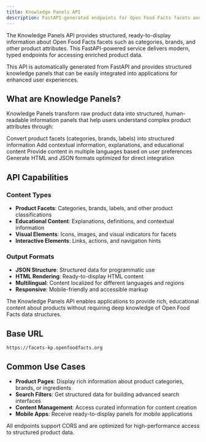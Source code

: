 ```yaml
---
title: Knowledge Panels API
description: FastAPI-generated endpoints for Open Food Facts facets and knowledge panels with structured, ready-to-display information
---
```



The Knowledge Panels API provides structured, ready-to-display information about Open Food Facts facets such as categories, brands, and other product attributes. This FastAPI-powered service delivers modern, typed endpoints for accessing enriched product data.

<Callout type="info">
  This API is automatically generated from FastAPI and provides structured
  knowledge panels that can be easily integrated into applications for enhanced
  user experiences.
</Callout>

## What are Knowledge Panels?

Knowledge Panels transform raw product data into structured, human-readable information panels that help users understand complex product attributes through:

<Steps>
  <Step title="Facet Processing">
    Convert product facets (categories, brands, labels) into structured
    information
  </Step>
  <Step title="Content Enrichment">
    Add contextual information, explanations, and educational content
  </Step>
  <Step title="Localization">
    Provide content in multiple languages based on user preferences
  </Step>
  <Step title="Ready-to-Display">
    Generate HTML and JSON formats optimized for direct integration
  </Step>
</Steps>

## API Capabilities

### Content Types

- **Product Facets**: Categories, brands, labels, and other product classifications
- **Educational Content**: Explanations, definitions, and contextual information
- **Visual Elements**: Icons, images, and visual indicators for facets
- **Interactive Elements**: Links, actions, and navigation hints

### Output Formats

- **JSON Structure**: Structured data for programmatic use
- **HTML Rendering**: Ready-to-display HTML content
- **Multilingual**: Content localized for different languages and regions
- **Responsive**: Mobile-friendly and accessible markup

<Callout type="success">
  The Knowledge Panels API enables applications to provide rich, educational
  content about products without requiring deep knowledge of Open Food Facts
  data structures.
</Callout>

## Base URL

```
https://facets-kp.openfoodfacts.org
```

## Common Use Cases

- **Product Pages**: Display rich information about product categories, brands, or ingredients
- **Search Filters**: Get structured data for building advanced search interfaces
- **Content Management**: Access curated information for content creation
- **Mobile Apps**: Receive ready-to-display panels for mobile applications

<Callout type="success">
  All endpoints support CORS and are optimized for high-performance access to
  structured product data.
</Callout>
